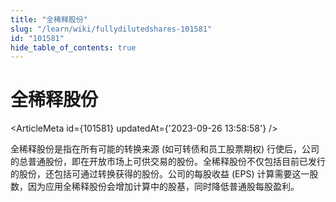 ```yaml
---
title: "全稀释股份"
slug: "/learn/wiki/fullydilutedshares-101581"
id: "101581"
hide_table_of_contents: true
---
```



# 全稀释股份

<ArticleMeta id={101581} updatedAt={'2023-09-26 13:58:58'} />
<div className='border-solid border-b border-t-0 my-4 border-[var(--ifm-color-gray-300)]' />

全稀释股份是指在所有可能的转换来源 (如可转债和员工股票期权) 行使后，公司的总普通股份，即在开放市场上可供交易的股份。全稀释股份不仅包括目前已发行的股份，还包括可通过转换获得的股份。公司的每股收益 (EPS) 计算需要这一股数，因为应用全稀释股份会增加计算中的股基，同时降低普通股每股盈利。
